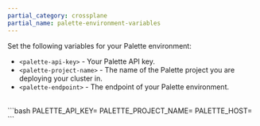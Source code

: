 ```yaml
---
partial_category: crossplane
partial_name: palette-environment-variables
---
```


Set the following variables for your Palette environment:

- `<palette-api-key>` - Your Palette API key.
- `<palette-project-name>` - The name of the Palette project you are deploying your cluster in.
- `<palette-endpoint>` - The endpoint of your Palette environment.
<br />
```bash
PALETTE_API_KEY=<palette-api-key>
PALETTE_PROJECT_NAME=<palette-project-name>
PALETTE_HOST=<palette-endpoint>
```